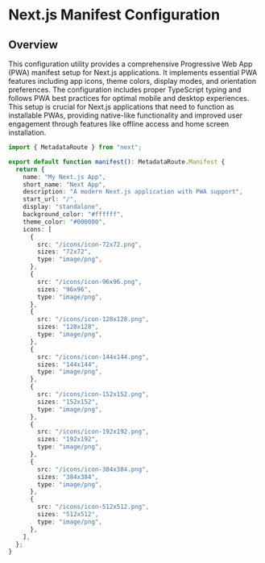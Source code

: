 # Next.js Manifest Configuration

## Overview

This configuration utility provides a comprehensive Progressive Web App (PWA) manifest setup for Next.js applications. It implements essential PWA features including app icons, theme colors, display modes, and orientation preferences. The configuration includes proper TypeScript typing and follows PWA best practices for optimal mobile and desktop experiences. This setup is crucial for Next.js applications that need to function as installable PWAs, providing native-like functionality and improved user engagement through features like offline access and home screen installation.

```typescript
import { MetadataRoute } from "next";

export default function manifest(): MetadataRoute.Manifest {
  return {
    name: "My Next.js App",
    short_name: "Next App",
    description: "A modern Next.js application with PWA support",
    start_url: "/",
    display: "standalone",
    background_color: "#ffffff",
    theme_color: "#000000",
    icons: [
      {
        src: "/icons/icon-72x72.png",
        sizes: "72x72",
        type: "image/png",
      },
      {
        src: "/icons/icon-96x96.png",
        sizes: "96x96",
        type: "image/png",
      },
      {
        src: "/icons/icon-128x128.png",
        sizes: "128x128",
        type: "image/png",
      },
      {
        src: "/icons/icon-144x144.png",
        sizes: "144x144",
        type: "image/png",
      },
      {
        src: "/icons/icon-152x152.png",
        sizes: "152x152",
        type: "image/png",
      },
      {
        src: "/icons/icon-192x192.png",
        sizes: "192x192",
        type: "image/png",
      },
      {
        src: "/icons/icon-384x384.png",
        sizes: "384x384",
        type: "image/png",
      },
      {
        src: "/icons/icon-512x512.png",
        sizes: "512x512",
        type: "image/png",
      },
    ],
  };
}
```
